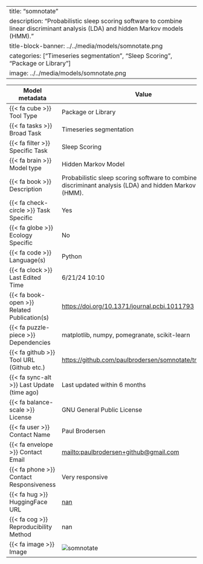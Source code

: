 
---
title: "somnotate"
description: "Probabilistic sleep scoring software to combine linear discriminant analysis (LDA) and hidden Markov models (HMM)."
title-block-banner: ../../media/models/somnotate.png
categories: ["Timeseries segmentation", "Sleep Scoring", "Package or Library"]
image: ../../media/models/somnotate.png
---

| Model metadata             | Value                               |
|----------------------------|------------------------------------|
| {{< fa cube >}} Tool Type | [Package or Library]{.tool_type .tool_type_pkglib} |
| {{< fa tasks >}} Broad Task | Timeseries segmentation |
| {{< fa filter >}} Specific Task | Sleep Scoring |
| {{< fa brain >}} Model type | Hidden Markov Model |
| {{< fa book >}} Description | Probabilistic sleep scoring software to combine linear discriminant analysis (LDA) and hidden Markov models (HMM). |
| {{< fa check-circle >}} Task Specific | Yes |
| {{< fa globe >}} Ecology Specific | No |
| {{< fa code >}} Language(s) | Python |
| {{< fa clock >}} Last Edited Time | 6/21/24 10:10 |
| {{< fa book-open >}} Related Publication(s) | [https://doi.org/10.1371/journal.pcbi.1011793](https://doi.org/10.1371/journal.pcbi.1011793) |
| {{< fa puzzle-piece >}} Dependencies | matplotlib, numpy, pomegranate, scikit-learn |
| {{< fa github >}} Tool URL (Github etc.) | [https://github.com/paulbrodersen/somnotate/tree/master](https://github.com/paulbrodersen/somnotate/tree/master) |
| {{< fa sync-alt >}} Last Update (time ago) | Last updated within 6 months |
| {{< fa balance-scale >}} License | GNU General Public License |
| {{< fa user >}} Contact Name | Paul Brodersen |
| {{< fa envelope >}} Contact Email | [mailto:paulbrodersen+github@gmail.com](mailto:paulbrodersen+github@gmail.com) |
| {{< fa phone >}} Contact Responsiveness | Very responsive |
| {{< fa hug >}} HuggingFace URL | [nan](nan) |
| {{< fa cog >}} Reproducibility Method | nan |
| {{< fa image >}} Image | ![somnotate](../../media/models/somnotate.png) |
